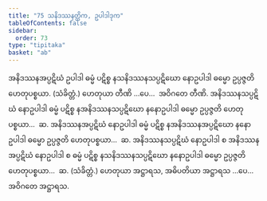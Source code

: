```yaml
---
title: "75 သနိဒဿနတ္တိက, ဥပါဒါဒုက"
tableOfContents: false
sidebar:
  order: 73
type: "tipitaka"
basket: "ab"
---
```



<DynamicBreadcrumb />

<Division number="123">

<Paragraph number="295">
အနိဒဿနအပ္ပဋိဃံ ဥပါဒါ ဓမ္မံ ပဋိစ္စ နသနိဒဿနသပ္ပဋိဃော နောဥပါဒါ ဓမ္မော ဥပ္ပဇ္ဇတိ ဟေတုပစ္စယာ. (သံခိတ္တံ.) ဟေတုယာ တီဏိ …ပေ…  အဝိဂတေ တီဏိ.
</Paragraph>

<Paragraph number="296">
အနိဒဿနသပ္ပဋိဃံ နောဥပါဒါ ဓမ္မံ ပဋိစ္စ နအနိဒဿနသပ္ပဋိဃော နနောဥပါဒါ ဓမ္မော ဥပ္ပဇ္ဇတိ ဟေတုပစ္စယာ…  ဆ.
</Paragraph>

<Paragraph number="297">
အနိဒဿနအပ္ပဋိဃံ နောဥပါဒါ ဓမ္မံ ပဋိစ္စ နအနိဒဿနအပ္ပဋိဃော နနောဥပါဒါ ဓမ္မော ဥပ္ပဇ္ဇတိ ဟေတုပစ္စယာ…  ဆ.
</Paragraph>

<Paragraph number="298">
အနိဒဿနသပ္ပဋိဃံ နောဥပါဒါ စ အနိဒဿနအပ္ပဋိဃံ နောဥပါဒါ စ ဓမ္မံ ပဋိစ္စ နသနိဒဿနသပ္ပဋိဃော နနောဥပါဒါ ဓမ္မော ဥပ္ပဇ္ဇတိ ဟေတုပစ္စယာ…  ဆ. (သံခိတ္တံ.)
</Paragraph>

<Paragraph number="299">
ဟေတုယာ အဋ္ဌာရသ, အဓိပတိယာ အဋ္ဌာရသ …ပေ…  အဝိဂတေ အဋ္ဌာရသ.
</Paragraph>
</Division>
